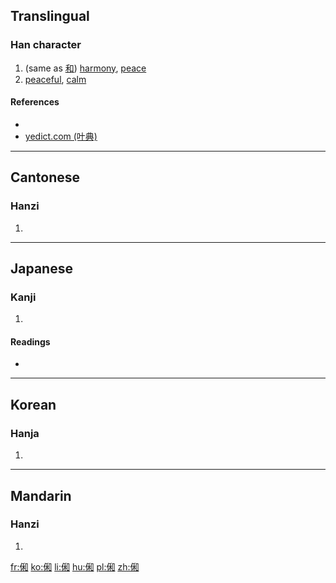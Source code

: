 ==Translingual==

===Han character===
{{Han char|rn=9|rad=人|as=08|sn=10|four=|canj=人竹木口 (OHDR)|ids=⿰[[亻]][[和]]}}

# (same as [[和]]) [[harmony]], [[peace]]
# [[peaceful]], [[calm]]

====References====
* {{Han ref|kx=0106.070|dkj=00723|dj=0226.020|hdz=10179.060|uh=4FF0|ud=20464}}
*[http://yedict.com/htm/4F/4FF0.htm yedict.com (叶典)]

----

==Cantonese==

===Hanzi===
{{yue-hanzi|jyut=[[wo6]]|y=wo6}}

# {{defn|lang=yue|sort=人08}}

----

==Japanese==

===Kanji===
{{ja-kanji|grade=|rs=人08}}

# {{defn|lang=ja|sort=人08}}

====Readings====
* {{ja-readings|on=[[か]] (ka), [[わ]] (wa)|kun=[[やわらぐ]] (yawaragu)}}

----

==Korean==

===Hanja===
{{ko-hanja|hangeul=화|rv=hwa|mr=hwa}}

# {{defn|lang=ko|sort=人08}}

----

==Mandarin==

===Hanzi===
{{cmn-hanzi|pin=[[huò]] ([[huo4]])|wg=huo<sup>4</sup>}}

# {{defn|lang=cmn|sort=人08}}

[[fr:俰]]
[[ko:俰]]
[[li:俰]]
[[hu:俰]]
[[pl:俰]]
[[zh:俰]]